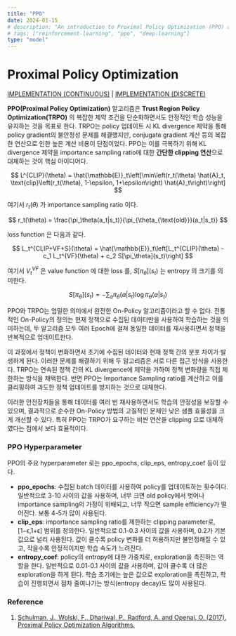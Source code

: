 ```yaml
---
title: "PPO"
date: 2024-01-15
# description: "An introduction to Proximal Policy Optimization (PPO) algorithm with mathematical foundations and implementation details."
# tags: ["reinforcement-learning", "ppo", "deep-learning"]
type: "model"
---
```


# Proximal Policy Optimization

[IMPLEMENTATION (CONTINUOUS)](<https://github.com/enfow/iiixr/blob/main/trainer/src/trainer/ppo_trainer.py>)
 | [IMPLEMENTATION (DISCRETE)](<https://github.com/enfow/iiixr/blob/main/trainer/src/trainer/discrete_ppo_trainer.py>)

**PPO(Proximal Policy Optimization)** 알고리즘은 **Trust Region Policy Optimization(TRPO)** 의 복잡한 제약 조건을 단순화하면서도 안정적인 학습 성능을 유지하는 것을 목표로 한다. TRPO는 policy 업데이트 시 KL divergence 제약을 통해 policy gradient의 불안정성 문제를 해결했지만, conjugate gradient 계산 등의 복잡한 연산으로 인한 높은 계산 비용이 단점이었다. PPO는 이를 극복하기 위해 KL divergence 제약을 importance sampling ratio에 대한 **간단한 clipping 연산**으로 대체하는 것이 핵심 아이디어다.

$$
L^{CLIP}(\theta) = \hat{\mathbb{E}}_t\left[\min\left(r_t(\theta) \hat{A}_t, \text{clip}\left(r_t(\theta), 1-\epsilon, 1+\epsilon\right) \hat{A}_t\right)\right]
$$

여기서 $r_t(\theta)$ 가 importance sampling ratio 이다.

$$
r_t(\theta) = \frac{\pi_\theta(a_t|s_t)}{\pi_{\theta_{\text{old}}}(a_t|s_t)}
$$

loss function 은 다음과 같다.

$$
L_t^{CLIP+VF+S}(\theta) = \hat{\mathbb{E}}_t\left[L_t^{CLIP}(\theta) - c_1 L_t^{VF}(\theta) + c_2 S[\pi_\theta](s_t)\right]
$$

여기서   $V_t^{VF}$ 은 value function 에 대한 loss 를, $S[\pi_\theta](s_t)$ 는 entropy 의 크기를 의미한다.

$$
S[\pi_\theta](s_t) = -\sum_a \pi_\theta(a|s_t) \log \pi_\theta(a|s_t)
$$

PPO와 TRPO는 엄밀한 의미에서 완전한 On-Policy 알고리즘이라고 할 수 없다. 전통적인 On-Policy의 정의는 현재 정책으로 수집된 데이터만을 사용하여 학습하는 것을 의미하는데, 두 알고리즘 모두 여러 Epoch에 걸쳐 동일한 데이터를 재사용하면서 정책을 반복적으로 업데이트한다.

이 과정에서 정책이 변화하면서 초기에 수집된 데이터와 현재 정책 간의 분포 차이가 발생하게 된다. 이러한 문제를 해결하기 위해 두 알고리즘은 서로 다른 접근 방식을 사용한다. TRPO는 연속된 정책 간의 KL divergence에 제약을 가하여 정책 변화량을 직접 제한하는 방식을 채택한다. 반면 PPO는 Importance Sampling ratio를 계산하고 이를 클리핑하여 과도한 정책 업데이트를 방지하는 것으로 대체한다.

이러한 안전장치들을 통해 데이터를 여러 번 재사용하면서도 학습의 안정성을 보장할 수 있으며, 결과적으로 순수한 On-Policy 방법의 고질적인 문제인 낮은 샘플 효율성을 크게 개선할 수 있다. 특히 PPO는 TRPO가 요구하는 비싼 연산을 clipping 으로 대체하였다는 점에서 보다 효율적이다.

### PPO Hyperparameter

PPO의 주요 hyperparameter 로는 ppo_epochs, clip_eps, entropy_coef 등이 있다.

- **ppo_epochs**: 수집된 batch 데이터를 사용하여 policy를 업데이트하는 횟수이다. 일반적으로 3-10 사이의 값을 사용하며, 너무 크면 old policy에서 벗어나 importance sampling의 가정이 위배되고, 너무 작으면 sample efficiency가 떨어진다. 보통 4-5가 많이 사용된다.
- **clip_eps**: importance sampling ratio를 제한하는 clipping parameter로, [1−ϵ,1+ϵ] 범위를 정의한다. 일반적으로 0.1-0.3 사이의 값을 사용하며, 0.2가 기본값으로 널리 사용된다. 값이 클수록 policy 변화를 더 허용하지만 불안정해질 수 있고, 작을수록 안정적이지만 학습 속도가 느려진다.
- **entropy_coef**: policy의 entropy에 대한 가중치로, exploration을 촉진하는 역할을 한다. 일반적으로 0.01-0.1 사이의 값을 사용하며, 값이 클수록 더 많은 exploration을 하게 된다. 학습 초기에는 높은 값으로 exploration을 촉진하고, 학습이 진행되면서 점차 줄여나가는 방식(entropy decay)도 많이 사용된다.

### Reference

1. [Schulman, J., Wolski, F., Dhariwal, P., Radford, A. and Openai, O. (2017). Proximal Policy Optimization Algorithms.](<https://arxiv.org/pdf/1707.06347>)
